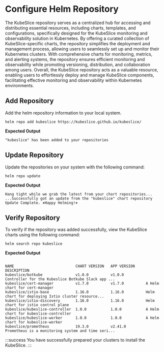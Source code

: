 # Configure Helm Repository
The KubeSlice repository serves as a centralized hub for accessing and distributing 
essential resources, including charts, templates, and configurations, specifically designed 
for the KubeSlice monitoring and observability solution in Kubernetes. By offering a curated 
collection of KubeSlice-specific charts, the repository simplifies the deployment and 
management process, allowing users to seamlessly set up and monitor their Kubernetes clusters. 
With comprehensive charts for monitoring, metrics, and alerting systems, the repository ensures 
efficient monitoring and observability while promoting versioning, distribution, and 
collaboration among users. Overall, the KubeSlice repository acts as a valuable resource, 
enabling users to effortlessly deploy and manage KubeSlice components, facilitating effective 
monitoring and observability within Kubernetes environments.

## Add Repository

Add the helm repository information to your local system.

   ```
   helm repo add kubeslice https://kubeslice.github.io/kubeslice/
   ```

   **Expected Output**

   ``` 
   "kubeslice" has been added to your repositories
   ```

## Update Repository
Update the repositories on your system with the following command:

   ``` 
   helm repo update
   ```

   **Expected Output**

   ``` 
   Hang tight while we grab the latest from your chart repositories...
   ...Successfully got an update from the "kubeslice" chart repository
   Update Complete. ⎈Happy Helming!⎈
   ```
## Verify Repository
To verify if the repository was added successfully, view the KubeSlice
charts using the following command:

   ``` 
   helm search repo kubeslice
   ```

   **Expected Output**

   ```
   
   NAME                            CHART VERSION   APP VERSION     DESCRIPTION
   kubeslice/botkube               v1.0.0          v1.0.0          Controller for the Kubeslice Botkube Slack app ...
   kubeslice/cert-manager          v1.7.0          v1.7.0          A Helm chart for cert-manager
   kubeslice/istio-base            1.16.0          1.16.0          Helm chart for deploying Istio cluster resource...
   kubeslice/istio-discovery       1.16.0          1.16.0          Helm chart for istio control plane
   kubeslice/kubeslice-controller  1.0.0           1.0.0           A Helm chart for kubeslice-controller
   kubeslice/kubeslice-worker      1.0.0           1.0.0           A Helm chart for kubeslice-worker
   kubeslice/prometheus            19.3.0          v2.41.0         Prometheus is a monitoring system and time seri...
   ```
 
:::success
You have successfully prepared your clusters to install the KubeSlice.
:::